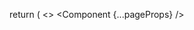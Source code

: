 

  return (
    <>
      <Component {...pageProps} />
      <Script src="https://sa-api.ponder.sh/latest.js" />
      <noscript>
        {/* eslint-disable @next/next/no-img-element */}
        <img
          src="https://sa-api.ponder.sh/noscript.gif"
          alt=""
          referrerPolicy="no-referrer-when-downgrade"
        />
      </noscript>
    </>
  );
}

